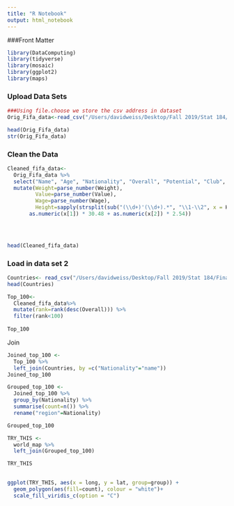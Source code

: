```yaml
---
title: "R Notebook"
output: html_notebook
---
```


###Front Matter
```r
library(DataComputing)
library(tidyverse)
library(mosaic)
library(ggplot2)
library(maps)
```


### Upload Data Sets
```r
###Using file.choose we store the csv address in dataset
Orig_Fifa_data<-read_csv("/Users/davidweiss/Desktop/Fall 2019/Stat 184/Final Project/FIFA DATA.csv")


```

```r
head(Orig_Fifa_data)
str(Orig_Fifa_data)
```


### Clean the Data
```r
Cleaned_fifa_data<-
  Orig_Fifa_data %>%
  select("Name", "Age", "Nationality", "Overall", "Potential", "Club", "Value", "Wage", "Preferred Foot", "Weak Foot", "Skill Moves", "Work Rate", "Position", "Height", "Weight", "Crossing",	"Finishing",	"HeadingAccuracy",	"ShortPassing",	"Volleys",	"Dribbling", "Curve",	"FKAccuracy",	"LongPassing",	"BallControl",	"Acceleration",	"SprintSpeed",	"Agility",	"Reactions",	"Balance",	"ShotPower",	"Jumping",	"Stamina",	"Strength",	"LongShots",	"Aggression",	"Interceptions",	"Positioning",	"Vision",	"Penalties",	"Composure",	"Marking",	"StandingTackle",	'SlidingTackle',	"GKDiving",	"GKHandling",	"GKKicking",	"GKPositioning",	"GKReflexes") %>%
  mutate(Weight=parse_number(Weight),
         Value=parse_number(Value),
         Wage=parse_number(Wage),
         Height=sapply(strsplit(sub("(\\d+)'(\\d+).*", "\\1-\\2", x = Height), "-"), function(x)
       as.numeric(x[1]) * 30.48 + as.numeric(x[2]) * 2.54)) 

  
  
```

```r
head(Cleaned_fifa_data)
```

### Load in data set 2

```r
Countries<- read_csv("/Users/davidweiss/Desktop/Fall 2019/Stat 184/Final Project/Countries.csv")
head(Countries)
```

```r
Top_100<-
  Cleaned_fifa_data%>%
  mutate(rank=rank(desc(Overall))) %>%
  filter(rank<100)
 
Top_100 
```

Join
```r
Joined_top_100 <-
  Top_100 %>%
  left_join(Countries, by =c("Nationality"="name"))
Joined_top_100
```

```r
Grouped_top_100 <-
  Joined_top_100 %>%
  group_by(Nationality) %>%
  summarise(count=n()) %>%
  rename("region"=Nationality)

Grouped_top_100
```

```r
TRY_THIS <-
  world_map %>% 
  left_join(Grouped_top_100)

TRY_THIS
  
```

```r
ggplot(TRY_THIS, aes(x = long, y = lat, group=group)) +
  geom_polygon(aes(fill=count), colour = "white")+
  scale_fill_viridis_c(option = "C")
```

